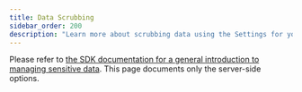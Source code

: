 ```yaml
---
title: Data Scrubbing
sidebar_order: 200
description: "Learn more about scrubbing data using the Settings for your project and organization."
---
```


Please refer to [the SDK documentation for a general introduction to managing sensitive data](/platform-redirect/?next=/data-management/sensitive-data/). This page documents only the server-side options.

<PageGrid />

